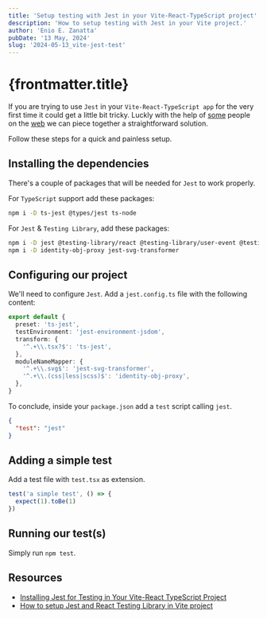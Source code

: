```yaml
---
title: 'Setup testing with Jest in your Vite-React-TypeScript project'
description: 'How to setup testing with Jest in your Vite project.'
author: 'Enio E. Zanatta'
pubDate: '13 May, 2024'
slug: '2024-05-13_vite-jest-test'
---
```


# {frontmatter.title}

If you are trying to use `Jest` in your `Vite-React-TypeScript app` for the very first time it could get a little bit tricky. Luckly with the help
of [some](https://dev.to/hannahadora/jest-testing-with-vite-and-react-typescript-4bap) people on the [web](https://zaferayan.medium.com/how-to-setup-jest-and-react-testing-library-in-vite-project-2600f2d04bdd)
we can piece together a straightforward solution.

Follow these steps for a quick and painless setup.

## Installing the dependencies

There's a couple of packages that will be needed for `Jest` to work properly.

For `TypeScript` support add these packages:

```bash title="terminal"
npm i -D ts-jest @types/jest ts-node
```

For `Jest` & `Testing Library`, add these packages:

```bash title="terminal"
npm i -D jest @testing-library/react @testing-library/user-event @testing-library/jest-dom jest-environment-jsdom
npm i -D identity-obj-proxy jest-svg-transformer
```

## Configuring our project

We'll need to configure `Jest`. Add a `jest.config.ts` file with the following content:

```ts title="jest.config.ts"
export default {
  preset: 'ts-jest',
  testEnvironment: 'jest-environment-jsdom',
  transform: {
    '^.+\\.tsx?$': 'ts-jest',
  },
  moduleNameMapper: {
    '^.+\\.svg$': 'jest-svg-transformer',
    '^.+\\.(css|less|scss)$': 'identity-obj-proxy',
  },
}
```

To conclude, inside your `package.json` add a `test` script calling `jest`.

```json title="package.json"
{
  "test": "jest"
}
```

## Adding a simple test

Add a test file with `test.tsx` as extension.

```js title="tests/a-simple-test.tsx"
test('a simple test', () => {
  expect(1).toBe(1)
})
```

## Running our test(s)

Simply run `npm test`.

## Resources

- [Installing Jest for Testing in Your Vite-React TypeScript Project](https://dev.to/hannahadora/jest-testing-with-vite-and-react-typescript-4bap)
- [How to setup Jest and React Testing Library in Vite project](https://zaferayan.medium.com/how-to-setup-jest-and-react-testing-library-in-vite-project-2600f2d04bdd)
